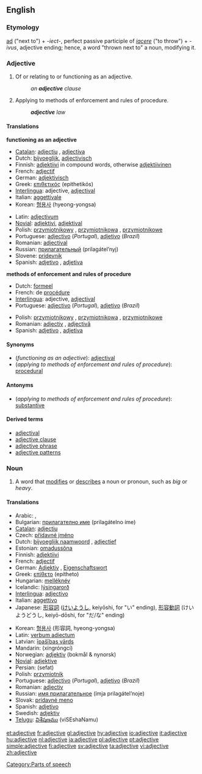 ==English==

===Etymology===
{{L.}} [[ad#Latin|ad]] ("next to") + ''-iect-'', perfect passive participle of ''[[iacere]]'' ("to throw") + ''-ivus'', adjective ending; hence, a word "thrown next to" a noun, modifying it.

===Adjective===
{{en-adj|-|-}}

#Of or relating to or functioning as an adjective.
#:''an '''adjective''' clause''
#{{law}} Applying to methods of enforcement and rules of procedure.
#:'''''adjective''' law''

====Translations====
'''functioning as an adjective'''
{{top}}
*[[Catalan]]: [[adjectiu]] {{m}}, [[adjectiva]] {{f}}
*Dutch: [[bijvoeglijk]], [[adjectivisch]]
*Finnish: [[adjektiivi]] in compound words, otherwise [[adjektiivinen]]
*French: [[adjectif]]
*German: [[adjektivisch]]
*Greek: [[επιθετικός]] (epithetikós)
*[[Interlingua]]: adjective, [[adjectival]]
*Italian: [[aggettivale]]
*Korean: [[형용사]] (hyeong-yongsa)
{{mid}}
*Latin: [[adjectivum]]
*[[Novial]]: [[adjektivi]], [[adjektival]]
*Polish: [[przymiotnikowy]] {{m}}, [[przymiotnikowa]] {{f}}, [[przymiotnikowe]] {{n}}
*Portuguese: [[adjectivo]] (''Portugal''), [[adjetivo]] (''Brazil'')
*Romanian: [[adjectival]]
*Russian: [[прилaгaтeльный]] (prilagátel’nyj)
*Slovene: [[pridevnik]]
*Spanish: [[adjetivo]] {{m}}, [[adjetiva]] {{f}}
{{bottom}}

'''methods of enforcement and rules of procedure'''
{{top}}
*Dutch: [[formeel]]
*French: de [[procédure]]
*[[Interlingua]]: adjective, [[adjectival]]
*Portuguese: [[adjectivo]] (''Portugal''), [[adjetivo]] (''Brazil'')
{{mid}}
*Polish: [[przymiotnikowy]] {{m}}, [[przymiotnikowa]] {{f}}, [[przymiotnikowe]] {{n}}
*Romanian: [[adjectiv]] {{m}}, [[adjectivă]] {{f}}
*Spanish: [[adjetivo]] {{m}}, [[adjetiva]] {{f}}
{{bottom}}

====Synonyms====
*(''functioning as an adjective''): [[adjectival]]
*(''applying to methods of enforcement and rules of procedure''): [[procedural]]

====Antonyms====
*(''applying to methods of enforcement and rules of procedure''): [[substantive]]

====Derived terms====
*[[adjectival]]
*[[adjective clause]]
*[[adjective phrase]]
*[[adjective patterns]]

===Noun===
{{en-noun}}

# {{grammar}} A word that [[modify|modifies]] or [[describe]]s a noun or pronoun, such as ''big'' or ''heavy''.

====Translations====
{{top}}
*Arabic: {{ARchar|[[نعت]]}} {{IPAchar|(naʕt)}} {{m}}, {{ARchar|[[صفة]]}} {{IPAchar|(ʂífa)}} {{f}}
*Bulgarian: [[прилагателно име]] (prilagátelno íme) {{n}}
*[[Catalan]]: [[adjectiu]] {{m}}
*Czech: [[přídavné jméno]] {{n}}
*Dutch: [[bijvoeglijk naamwoord]] {{n}}, [[adjectief]] {{n}}
*Estonian: [[omadussõna]]
*Finnish: [[adjektiivi]]
*French: [[adjectif]] {{m}}
*German: [[Adjektiv]] {{n}}, [[Eigenschaftswort]] {{n}}
*Greek: [[επίθετο]] (epítheto) {{n}}
*Hungarian: [[melléknév]]
*Icelandic: [[lýsingarorð]]
*[[Interlingua]]: [[adjectivo]]
*Italian: [[aggettivo]] {{m}}
*Japanese: [[形容詞]] ([[けいようし]], keiyōshi, for "い" ending), [[形容動詞]] (けいようどうし, keiyō-dōshi, for "だ/な" ending)
{{mid}}
*Korean: [[형용사]] (形容詞, hyeong-yongsa)
*Latin: [[verbum adiectum]] {{n}}
*Latvian: [[īpašības vārds]] {{m}}
*Mandarin: {{zh-ts|[[形容詞]]|[[形容词]]}} (xíngróngcí)
*Norwegian: [[adjektiv]] (bokmål & nynorsk)
*[[Novial]]: [[adjektive]]
*Persian: {{FAchar|[[صفت]]}} (sefat) 
*Polish: [[przymiotnik]] {{m}}
*Portuguese: [[adjectivo]] (''Portugal''), [[adjetivo]] (''Brazil'')
*Romanian: [[adjectiv]] {{n}}
*Russian: [[имя прилaгaтeльнoe]] (ímja prilagátel’noje) {{n}}
*Slovak: [[prídavné meno]] {{n}}
*Spanish: [[adjetivo]] {{m}}
*Swedish: [[adjektiv]]
*[[Telugu]]: [[విశేషణము]] (viSEshaNamu)
{{bottom}}

[[Category:Parts of speech]]

[[et:adjective]]
[[fr:adjective]]
[[gl:adjective]]
[[hy:adjective]]
[[io:adjective]]
[[it:adjective]]
[[hu:adjective]]
[[nl:adjective]]
[[ja:adjective]]
[[pl:adjective]]
[[pt:adjective]]
[[simple:adjective]]
[[fi:adjective]]
[[sv:adjective]]
[[ta:adjective]]
[[vi:adjective]]
[[zh:adjective]]